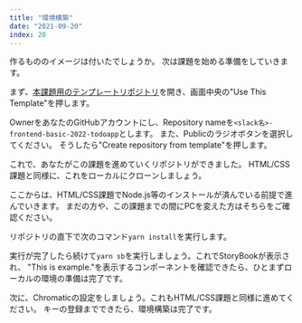 ```yaml
---
title: "環境構築"
date: "2021-09-20"
index: 20
---
```


作るもののイメージは付いたでしょうか。
次は課題を始める準備をしていきます。

まず、[本課題用のテンプレートリポジトリ](https://github.com/shinonome-inc/frontend-basic-2022-todoapp-template)を開き、画面中央の"Use This Template"を押します。

OwnerをあなたのGitHubアカウントにし、Repository nameを`<slack名>-frontend-basic-2022-todoapp`とします。
また、Publicのラジオボタンを選択してください。
そうしたら"Create repository from template"を押します。

これで、あなたがこの課題を進めていくリポジトリができました。
HTML/CSS課題と同様に、これをローカルにクローンしましょう。

ここからは、HTML/CSS課題でNode.js等のインストールが済んでいる前提で進んでいきます。
まだの方や、この課題までの間にPCを変えた方はそちらをご確認ください。

リポジトリの直下で次のコマンド`yarn install`を実行します。

実行が完了したら続けて`yarn sb`を実行しましょう。これでStoryBookが表示され、
"This is example."を表示するコンポーネントを確認できたら、ひとまずローカルの環境の準備は完了です。

次に、Chromaticの設定をしましょう。これもHTML/CSS課題と同様に進めてください。
キーの登録までできたら、環境構築は完了です。
